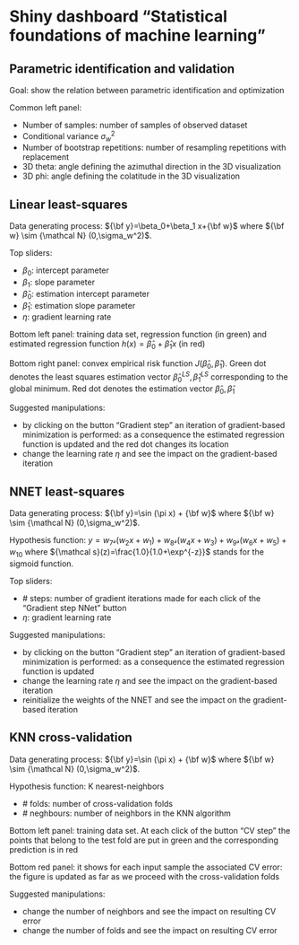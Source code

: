 
# Shiny dashboard "Statistical foundations of machine learning"


## Parametric identification and validation

Goal: show the relation between parametric identification and optimization

Common left panel: 

* Number of samples: number of samples of observed dataset
* Conditional variance $\sigma_w^2$ 
* Number of bootstrap repetitions: number of resampling repetitions with replacement
* 3D theta: angle defining the azimuthal direction in the 3D visualization
* 3D phi: angle defining the colatitude in the 3D visualization

## Linear least-squares

Data generating process:  ${\bf y}=\beta_0+\beta_1 x+{\bf w}$ where ${\bf w} \sim {\mathcal N} (0,\sigma_w^2)$.

Top sliders: 

* $\beta_0$: intercept parameter
* $\beta_1$: slope parameter
* $\hat{\beta}_0$: estimation intercept parameter 
* $\hat{\beta}_1$: estimation slope parameter
* $\eta$: gradient learning rate




Bottom left panel: 
training data set, regression function (in green) and estimated regression function $h(x)=\hat{\beta}_0+\hat{\beta}_1 x$ (in red)


Bottom right panel: convex empirical risk function $J(\hat{\beta}_0,\hat{\beta}_1)$. Green dot denotes
the least squares estimation vector $\hat{\beta}^{LS}_0,\hat{\beta}^{LS}_1$ corresponding to the global minimum.
Red dot denotes the estimation vector $\hat{\beta}_0,\hat{\beta}_1$ 


Suggested manipulations:

* by clicking on the button "Gradient step" an iteration of gradient-based minimization is performed: as a consequence the
estimated regression function is updated and the red dot changes its location
* change the learning rate $\eta$ and see the impact on the gradient-based iteration


## NNET least-squares
Data generating process:  ${\bf y}=\sin (\pi x) + {\bf w}$ where ${\bf w} \sim {\mathcal N} (0,\sigma_w^2)$.

Hypothesis function: $y=w_7 {\mathcal s}(w_2 x+ w_1)+ w_8 {\mathcal s}(w_4 x+ w_3)+w_9 {\mathcal s}(w_6 x+ w_5) +w_{10}$ where ${\mathcal s}(z)=\frac{1.0}{1.0+\exp^{-z}}$ stands for the sigmoid function.

Top sliders: 

* \# steps: number of gradient iterations made for each click of the "Gradient step NNet" button
* $\eta$: gradient learning rate


Suggested manipulations:

* by clicking on the button "Gradient step" an iteration of gradient-based minimization is performed: as a consequence the
estimated regression function is updated 
* change the learning rate $\eta$ and see the impact on the gradient-based iteration
* reinitialize the weights of the NNET and see the impact on the gradient-based iteration


## KNN cross-validation

Data generating process:  ${\bf y}=\sin (\pi x) + {\bf w}$ where ${\bf w} \sim {\mathcal N} (0,\sigma_w^2)$.

Hypothesis function: K nearest-neighbors

* \# folds: number of cross-validation folds
* \# neghbours: number of neighbors in the KNN algorithm

Bottom left panel: 
training data set. At each click of the button "CV step" the points that belong to the test fold are put in green and the corresponding prediction is in red

Bottom red panel: it shows for each input sample the associated CV error: the figure is updated as far as we proceed with the cross-validation folds

Suggested manipulations:

* change the number of neighbors and see the impact on resulting CV error
* change the number of folds and see the impact on resulting CV error
